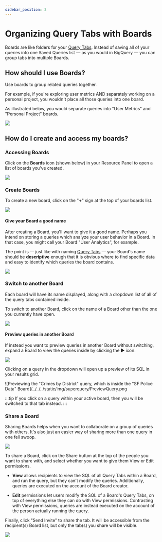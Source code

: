 ```yaml
---
sidebar_position: 2
---
```


# Organizing Query Tabs with Boards

Boards are like folders for your [Query Tabs](query-tabs.mdx). Instead of saving all of your queries into one Saved Queries list &mdash; as you would in BigQuery &mdash; you can group tabs into multiple Boards.

## How should I use Boards?

Use boards to group related queries together.

For example, if you're exploring user metrics AND separately working on a personal project, you wouldn't place all those queries into one board.

As illustrated below, you would separate queries into "User Metrics" and "Personal Project" boards.

![](../../../static/img/superquery/image-7.png)

## How do I create and access my boards?

### Accessing Boards

Click on the **Boards** icon (shown below) in your Resource Panel to open a list of boards you've created.

![](../../../static/img/superquery/image-8.png)

### Create Boards

To create a new board, click on the "**+**" sign at the top of your boards list.

![](../../../static/img/superquery/image-9.png)

#### Give your Board a good name

After creating a Board, you'll want to give it a good name. Perhaps you intend on storing a queries which analyze your user behavior in a Board. In that case, you might call your Board "User Analytics", for example.

The point is &mdash; just like with naming [Query Tabs](query-tabs.mdx) &mdash; your Board's name should be **descriptive** enough that it is obvious where to find specific data and easy to identify which queries the board contains.

![](../../../static/img/superquery/renameboard.gif)

### Switch to another Board

Each board will have its name displayed, along with a dropdown list of all of the query tabs contained inside.

To switch to another Board, click on the name of a Board other than the one you currently have open.

![](../../../static/img/superquery/OpenBoard.gif)

#### Preview queries in another Board

If instead you want to preview queries in another Board without switching, expand a Board to view the queries inside by clicking the &#x25ba; icon.

![](../../../static/img/superquery/image-10.png)

Clicking on a query in the dropdown will open up a preview of its SQL in your results grid.

![Previewing the "Crimes by District" query, which is inside the "SF Police Data" Board](../../../static/img/superquery/PreviewQuery.png

:::tip
If you click on a query within your active board, then you will be switched to that tab instead.
:::

### Share a Board

Sharing Boards helps when you want to collaborate on a group of queries with others. It's also just an easier way of sharing more than one query in one fell swoop.

![](../../../static/img/superquery/image-97.png)

To share a Board, click on the Share button at the top of the people you want to share with, and select whether you want to give them View or Edit permissions.

- **View** allows recipients to view the SQL of all Query Tabs within a Board, and run the query, but they can't modify the queries. Additionally, queries are executed on the account of the Board creator.

- **Edit** permissions let users modify the SQL of a Board's Query Tabs, on top of everything else they can do with View permissions. Contrasting with View permissions, queries are instead executed on the account of the person actually running the query.

Finally, click "Send Invite" to share the tab. It will be accessible from the recipient(s) Board list, but only the tab(s) you share will be visible.

![](../../../static/img/superquery/image-97.png)
